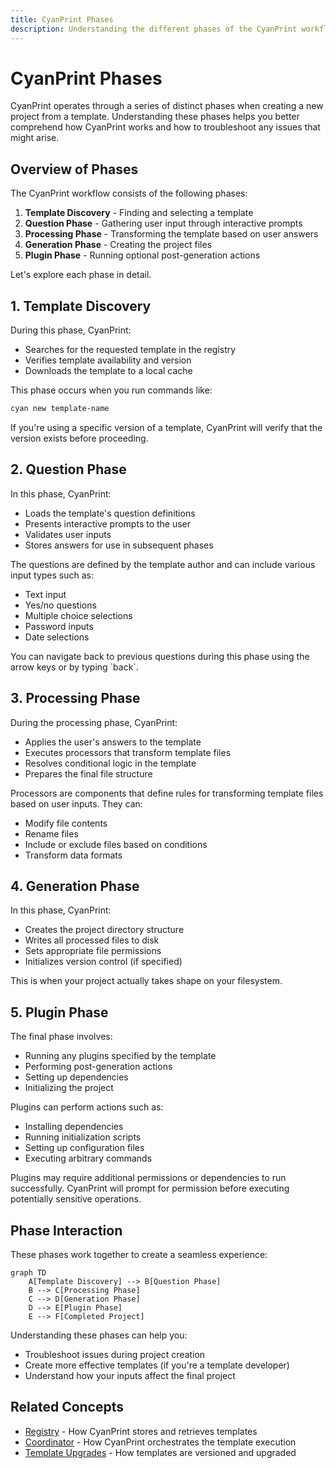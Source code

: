 ```yaml
---
title: CyanPrint Phases
description: Understanding the different phases of the CyanPrint workflow
---
```


# CyanPrint Phases

CyanPrint operates through a series of distinct phases when creating a new project from a template. Understanding these phases helps you better comprehend how CyanPrint works and how to troubleshoot any issues that might arise.

## Overview of Phases

The CyanPrint workflow consists of the following phases:

1. **Template Discovery** - Finding and selecting a template
2. **Question Phase** - Gathering user input through interactive prompts
3. **Processing Phase** - Transforming the template based on user answers
4. **Generation Phase** - Creating the project files
5. **Plugin Phase** - Running optional post-generation actions

Let's explore each phase in detail.

## 1. Template Discovery

During this phase, CyanPrint:

- Searches for the requested template in the registry
- Verifies template availability and version
- Downloads the template to a local cache

This phase occurs when you run commands like:

```bash
cyan new template-name
```

<Callout type="info">
  If you're using a specific version of a template, CyanPrint will verify that the version exists before proceeding.
</Callout>

## 2. Question Phase

In this phase, CyanPrint:

- Loads the template's question definitions
- Presents interactive prompts to the user
- Validates user inputs
- Stores answers for use in subsequent phases

The questions are defined by the template author and can include various input types such as:
- Text input
- Yes/no questions
- Multiple choice selections
- Password inputs
- Date selections

<Callout type="tip">
  You can navigate back to previous questions during this phase using the arrow keys or by typing `back`.
</Callout>

## 3. Processing Phase

During the processing phase, CyanPrint:

- Applies the user's answers to the template
- Executes processors that transform template files
- Resolves conditional logic in the template
- Prepares the final file structure

Processors are components that define rules for transforming template files based on user inputs. They can:
- Modify file contents
- Rename files
- Include or exclude files based on conditions
- Transform data formats

## 4. Generation Phase

In this phase, CyanPrint:

- Creates the project directory structure
- Writes all processed files to disk
- Sets appropriate file permissions
- Initializes version control (if specified)

This is when your project actually takes shape on your filesystem.

## 5. Plugin Phase

The final phase involves:

- Running any plugins specified by the template
- Performing post-generation actions
- Setting up dependencies
- Initializing the project

Plugins can perform actions such as:
- Installing dependencies
- Running initialization scripts
- Setting up configuration files
- Executing arbitrary commands

<Callout type="warning">
  Plugins may require additional permissions or dependencies to run successfully. CyanPrint will prompt for permission before executing potentially sensitive operations.
</Callout>

## Phase Interaction

These phases work together to create a seamless experience:

```mermaid
graph TD
    A[Template Discovery] --> B[Question Phase]
    B --> C[Processing Phase]
    C --> D[Generation Phase]
    D --> E[Plugin Phase]
    E --> F[Completed Project]
```

Understanding these phases can help you:
- Troubleshoot issues during project creation
- Create more effective templates (if you're a template developer)
- Understand how your inputs affect the final project

## Related Concepts

- [Registry](/docs/user/concepts/01_registry) - How CyanPrint stores and retrieves templates
- [Coordinator](/docs/user/concepts/02_coordinator) - How CyanPrint orchestrates the template execution
- [Template Upgrades](/docs/user/concepts/03_template-upgrades) - How templates are versioned and upgraded

